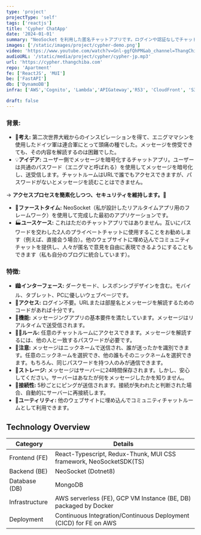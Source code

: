 ```yaml
---
type: 'project'
projectType: 'self'
tags: ['reactjs']
title: 'Cypher ChatApp'
date: '2024-01-01'
summary: "NeoSocket を利用した匿名チャットアプリです。ログインや認証なしでチャットセッションを開始でき、セキュリティも確保されています。"
images: ['/static/images/project/cypher-demo.png']
video: 'https://www.youtube.com/watch?v=Gnl-ggfQhPM&ab_channel=ThangChiba'
audioURL: '/static/media/project/cypher/cypher-jp.mp3'
url: 'https://cypher.thangchiba.com'
repo: 'Apartment'
fe: ['ReactJS', 'MUI']
be: ['FastAPI']
db: ['DynamoDB']
infra: ['AWS','Cognito', 'Lambda','APIGateway','R53', 'CloudFront', 'S3']

draft: false
---
```



### 背景:

- 🧠**考え:** 第二次世界大戦からのインスピレーションを得て、エニグママシンを使用したドイツ軍は連合軍にとって頭痛の種でした。メッセージを傍受できても、その内容を解読するのは困難でした。
- 💡**アイデア:** ユーザー側でメッセージを暗号化するチャットアプリ。ユーザーは共通のパスワード（エニグマと呼ばれる）を使用してメッセージを暗号化し、送受信します。チャットルームはURLで誰でもアクセスできますが、パスワードがないとメッセージを読むことはできません。

→ **アクセスプロセスを簡素化しつつ、セキュリティを維持します。🔐**

- 🥇**ファーストタイム:** NeoSocket（私が設計したリアルタイムアプリ用のフレームワーク）を使用して完成した最初のアプリケーションです。
- 🏭**ユースケース:** これはただのチャットアプリではありません。互いにパスワードを交わした2人のプライベートチャットに使用することをお勧めします（例えば、直接会う場合）。他のウェブサイトに埋め込んでコミュニティチャットを提供し、人々が匿名で意見を自由に表現できるようにすることもできます（私も自分のブログに統合しています）。

### 特徴:

- 🏙️**インターフェース:** ダークモード、レスポンシブデザインを含む。モバイル、タブレット、PCに優しいウェブページです。
- 📱**アクセス:** ログイン不要。URLまたは部屋名とメッセージを解読するためのコードがあれば十分です。
- 🚂**機能:** メッセージングアプリの基本要件を満たしています。メッセージはリアルタイムで送受信されます。
- 🤝🏻**ルール:** 任意のチャットルームにアクセスできます。メッセージを解読するには、他の人と一致するパスワードが必要です。
- 🔔**注意:** メッセージはニックネームで送信され、誰が送ったかを識別できます。任意のニックネームを選択でき、他の誰もそのニックネームを選択できます。もちろん、同じパスワードを持つ人のみが通信できます。
- 💾**ストレージ:** メッセージはサーバーに24時間保存されます。しかし、安心してください。サーバーはあなたが何をメッセージしたかを知りません。
- 📶**接続性:** 5秒ごとにピングが送信されます。接続が失われたと判断された場合、自動的にサーバーに再接続します。
- 🎡**ユーティリティ:** 他のウェブサイトに埋め込んでコミュニティチャットルームとして利用できます。

## Technology Overview

| Category | Details |
| --- | --- |
| Frontend (FE) | React-Typescript, Redux-Thunk, MUI CSS framework, NeoSocketSDK(TS) |
| Backend (BE) | NeoSocket (Dotnet8) |
| Database (DB) | MongoDB |
| Infrastructure | AWS serverless (FE), GCP VM Instance (BE, DB) packaged by Docker |
| Deployment | Continuous Integration/Continuous Deployment (CICD) for FE on AWS |